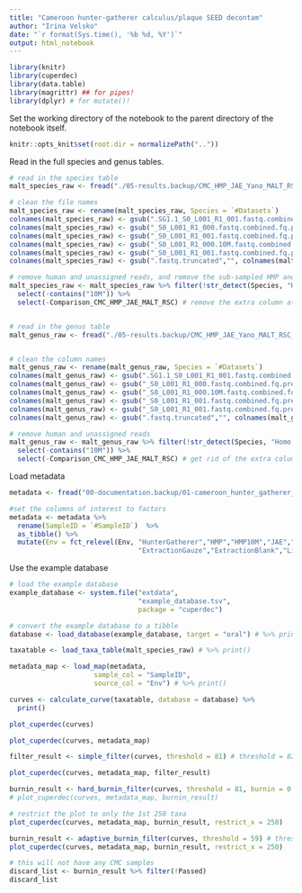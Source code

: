 ```yaml
---
title: "Cameroon hunter-gatherer calculus/plaque SEED decontam"
author: "Irina Velsko"
date: "`r format(Sys.time(), '%b %d, %Y')`"
output: html_notebook
---
```


```r
library(knitr)
library(cuperdec)
library(data.table)
library(magrittr) ## for pipes!
library(dplyr) # for mutate()!

```

Set the working directory of the notebook to the parent directory of the 
notebook itself.  

```r
knitr::opts_knit$set(root.dir = normalizePath(".."))
```

Read in the full species and genus tables.
```r
# read in the species table
malt_species_raw <- fread("./05-results.backup/CMC_HMP_JAE_Yano_MALT_RSC_species_bacteria_archaea.txt")

# clean the file names
malt_species_raw <- rename(malt_species_raw, Species = `#Datasets`)
colnames(malt_species_raw) <- gsub(".SG1.1_S0_L001_R1_001.fastq.combined.fq.prefixed.extractunmapped.bam","", colnames(malt_species_raw))
colnames(malt_species_raw) <- gsub("_S0_L001_R1_000.fastq.combined.fq.prefixed.extractunmapped.bam","", colnames(malt_species_raw))
colnames(malt_species_raw) <- gsub("_S0_L001_R1_001.fastq.combined.fq.prefixed.extractunmapped.bam.10M","_10M", colnames(malt_species_raw))
colnames(malt_species_raw) <- gsub("_S0_L001_R1_000.10M.fastq.combined.fq.prefixed.extractunmapped.bam","_10M", colnames(malt_species_raw))
colnames(malt_species_raw) <- gsub("_S0_L001_R1_001.fastq.combined.fq.prefixed.extractunmapped.bam","", colnames(malt_species_raw))
colnames(malt_species_raw) <- gsub(".fastq.truncated","", colnames(malt_species_raw))

# remove human and unassigned reads, and remove the sub-sampled HMP and JAE samples
malt_species_raw <- malt_species_raw %>% filter(!str_detect(Species, "Homo sapiens|Not assigned")) %>%
  select(-contains("10M")) %>%
  select(-Comparison_CMC_HMP_JAE_MALT_RSC) # remove the extra column at the begining


# read in the genus table
malt_genus_raw <- fread("./05-results.backup/CMC_HMP_JAE_Yano_MALT_RSC_genus_bacteria_archaea.txt")


# clean the column names
malt_genus_raw <- rename(malt_genus_raw, Species = `#Datasets`)
colnames(malt_genus_raw) <- gsub(".SG1.1_S0_L001_R1_001.fastq.combined.fq.prefixed.extractunmapped.bam","", colnames(malt_genus_raw))
colnames(malt_genus_raw) <- gsub("_S0_L001_R1_000.fastq.combined.fq.prefixed.extractunmapped.bam","", colnames(malt_genus_raw))
colnames(malt_genus_raw) <- gsub("_S0_L001_R1_000.10M.fastq.combined.fq.prefixed.extractunmapped.bam","_10M", colnames(malt_genus_raw))
colnames(malt_genus_raw) <- gsub("_S0_L001_R1_001.fastq.combined.fq.prefixed.extractunmapped.bam.10M","_10M", colnames(malt_genus_raw))
colnames(malt_genus_raw) <- gsub("_S0_L001_R1_001.fastq.combined.fq.prefixed.extractunmapped.bam","", colnames(malt_genus_raw))
colnames(malt_genus_raw) <- gsub(".fastq.truncated","", colnames(malt_genus_raw))

# remove human and unassigned reads
malt_genus_raw <- malt_genus_raw %>% filter(!str_detect(Species, "Homo|Not assigned")) %>%
  select(-contains("10M")) %>%
  select(-Comparison_CMC_HMP_JAE_MALT_RSC) # get rid of the extra column at the begining

```

Load metadata
```r

metadata <- fread("00-documentation.backup/01-cameroon_hunter_gatherer_metadata.tsv")

#set the columns of interest to factors
metadata <- metadata %>%
  rename(SampleID = `#SampleID`)  %>%
  as_tibble() %>%
  mutate(Env = fct_relevel(Env, "HunterGatherer","HMP","HMP10M","JAE","JAE10M",
                                "ExtractionGauze","ExtractionBlank","LibraryBlank"))

```

Use the example database
```r
# load the example database
example_database <- system.file("extdata",
                                "example_database.tsv",
                                package = "cuperdec")

# convert the example database to a tibble
database <- load_database(example_database, target = "oral") # %>% print()

```

```r

taxatable <- load_taxa_table(malt_species_raw) # %>% print()

```

```r
metadata_map <- load_map(metadata,
                     sample_col = "SampleID",
                     source_col = "Env") # %>% print()

```

```r
curves <- calculate_curve(taxatable, database = database) %>%
  print()

plot_cuperdec(curves)

```

```r
plot_cuperdec(curves, metadata_map)

```

```r

filter_result <- simple_filter(curves, threshold = 81) # threshold = 82 starts to color some of the CMC samples red

plot_cuperdec(curves, metadata_map, filter_result)

```

```r

burnin_result <- hard_burnin_filter(curves, threshold = 81, burnin = 0.9) # threshold = 50, burnin = 0.4 allows the highest ExtractionBlank line to turn turquoise; threshold = 81, burnin 0.1-0.9 keeps all CMC turquoise and all ExtractionBlank red
# plot_cuperdec(curves, metadata_map, burnin_result)

# restrict the plot to only the 1st 250 taxa
plot_cuperdec(curves, metadata_map, burnin_result, restrict_x = 250)

```

```r

burnin_result <- adaptive_burnin_filter(curves, threshold = 59) # threshold = 50 allows the highest ExtractionBlank line to turn turquoise; threshold = 60 keeps the highest ExtractionBlank line red but turns one CMC sample line red; threshold = 59 keeps all CMC turquoise and all ExtractionBlanks red; going higher turns more CMC red
plot_cuperdec(curves, metadata_map, burnin_result, restrict_x = 250)

```

```r
# this will not have any CMC samples
discard_list <- burnin_result %>% filter(!Passed)
discard_list

```
